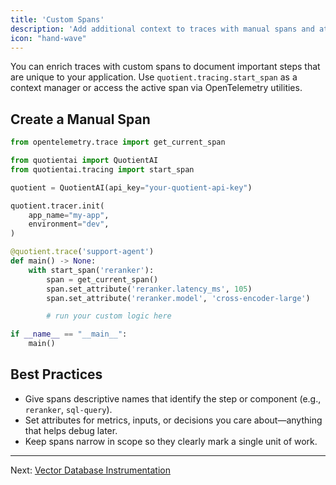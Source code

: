 ```yaml
---
title: 'Custom Spans'
description: 'Add additional context to traces with manual spans and attributes.'
icon: "hand-wave"
---
```


You can enrich traces with custom spans to document important steps that are unique to your application. Use `quotient.tracing.start_span` as a context manager or access the active span via OpenTelemetry utilities.

## Create a Manual Span

```python custom_span.py
from opentelemetry.trace import get_current_span

from quotientai import QuotientAI
from quotientai.tracing import start_span

quotient = QuotientAI(api_key="your-quotient-api-key")

quotient.tracer.init(
    app_name="my-app",
    environment="dev",
)

@quotient.trace('support-agent')
def main() -> None:
    with start_span('reranker'):
        span = get_current_span()
        span.set_attribute('reranker.latency_ms', 105)
        span.set_attribute('reranker.model', 'cross-encoder-large')

        # run your custom logic here

if __name__ == "__main__":
    main()
```

## Best Practices

* Give spans descriptive names that identify the step or component (e.g., `reranker`, `sql-query`).
* Set attributes for metrics, inputs, or decisions you care about—anything that helps debug later.
* Keep spans narrow in scope so they clearly mark a single unit of work.

---

Next: [Vector Database Instrumentation](./vector-database-semantic-conventions)